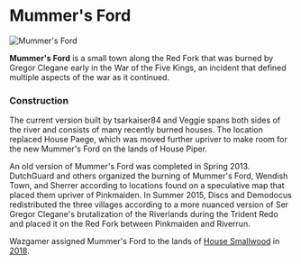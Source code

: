 

# Mummer's Ford

<Image
  src="https://cdn.sanity.io/images/1as7cn02/production/8de5eab14c349b0792afc1b28feda338e7796676-1000x650.png?w=976&h=350&fit=crop&crop=center&auto=format"
  alt="Mummer's Ford"
  width={976}
  height={350}
/>

<ProjectDetails
  floatRight
  region="Riverlands"
  house="House Smallwood"
  type="Town"
  status="Completed"
  warp="/warp mummersford"
  projectLead="tsarkaiser84, Veggie"
  dateStarted="June 17, 2015"
  dateCompleted="June 17, 2015"
/>

**Mummer's Ford** is a small town along the Red Fork that was burned by Gregor Clegane early in the War of the Five Kings, an incident that defined multiple aspects of the war as it continued.

### Construction

The current version built by tsarkaiser84 and Veggie spans both sides of the river and consists of many recently burned houses. The location replaced House Paege, which was moved further upriver to make room for the new Mummer's Ford on the lands of House Piper.

An old version of Mummer's Ford was completed in Spring 2013. DutchGuard and others organized the burning of Mummer's Ford, Wendish Town, and Sherrer according to locations found on a speculative map that placed them upriver of Pinkmaiden. In Summer 2015, Discs and Demodocus redistributed the three villages according to a more nuanced version of Ser Gregor Clegane's brutalization of the Riverlands during the Trident Redo and placed it on the Red Fork between Pinkmaiden and Riverrun.

Wazgamer assigned Mummer's Ford to the lands of [House Smallwood](https://westeroscraft.com/wiki/riverlands/acorn-hall) in [2018](http://forum.westeroscraft.com/threads/discussion-of-re-organising-projects-for-list-of-projects-document.1186/post-5172).
